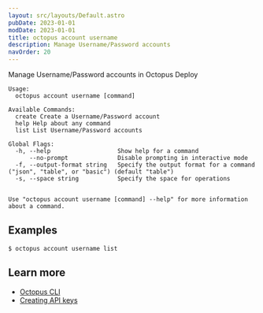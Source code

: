 ```yaml
---
layout: src/layouts/Default.astro
pubDate: 2023-01-01
modDate: 2023-01-01
title: octopus account username
description: Manage Username/Password accounts
navOrder: 20
---
```


Manage Username/Password accounts in Octopus Deploy

```
Usage:
  octopus account username [command]

Available Commands:
  create Create a Username/Password account
  help Help about any command
  list List Username/Password accounts

Global Flags:
  -h, --help                   Show help for a command
      --no-prompt              Disable prompting in interactive mode
  -f, --output-format string   Specify the output format for a command ("json", "table", or "basic") (default "table")
  -s, --space string           Specify the space for operations


Use "octopus account username [command] --help" for more information about a command.
```

## Examples

<SamplesInstance />

```
$ octopus account username list
```

## Learn more

- [Octopus CLI](/docs/octopus-rest-api/cli)
- [Creating API keys](/docs/octopus-rest-api/how-to-create-an-api-key)